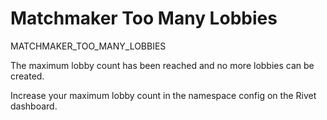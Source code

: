 # Matchmaker Too Many Lobbies

<Summary>MATCHMAKER_TOO_MANY_LOBBIES</Summary>

The maximum lobby count has been reached and no more lobbies can be created.

Increase your maximum lobby count in the namespace config on the Rivet dashboard.
